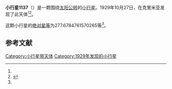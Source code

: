 {{Infobox planet
| bgcolour = #FFFFC0
| name = 1137 Raissa
| symbol = 
| image = 
| caption = 
| discovery = yes
| discovery_ref = 
| discoverer = {{link-en|格里·尼明|Grigory Neujmin}}
| discovery_site = [[克里米亚|克里米亚]] 
| discovered = 1929年10月27日
| designations = yes
| mp_name = 
| named_after = 
| alt_names = 1929 WB/ A908 BB / A910 TB / A924 JA
| mp_category = [[主带小行星|主带小行星]]
| orbit_ref = <ref name="a">[http://ssd.jpl.nasa.gov/sbdb.cgi?sstr=1137 1137 Raissa] {{Wayback|url=http://ssd.jpl.nasa.gov/sbdb.cgi?sstr=1137 |date=20140815113520 }}，小行星數據庫瀏覽器（JPL Small-Body Database Browser）－[[美国国家航空航天局|美国国家航空航天局]]喷气推进实验室</ref>
| epoch = 2456400.5 (2013年4月18日更新)
| aphelion = {{convert|2.6600089934689|AU|km|3|abbr=on|lk=out}}
| perihelion = {{convert|2.190141959588662|AU|km|3|abbr=on}}
| semimajor = {{convert|2.425075476528781|AU|km|3|abbr=on}}
| eccentricity = 0.096876786
| period = 1379.387597 [[日|日]]<br />3.78[[儒略年|儒略年]]
| avg_speed = 
| inclination = 4.317417767806964
| asc_node = 78.47706226542527
| mean_anomaly = 
| arg_peri = 277.6784761570265
| satellites = 
| physical_characteristics = yes
| dimensions = 
| mass = 
| density = 
| surface_grav = 
| escape_velocity = 
| sidereal_day = 
| axial_tilt = 
| pole_ecliptic_lat = 
| pole_ecliptic_lon = 
| albedo = 
| temperatures= 
| temp_name1 = 
| mean_temp_1 = 
| max_temp_1 = 
| temp_name2 = 
| max_temp_2 = 
| spectral_type = 
| abs_magnitude = 277.6784761570265
}}

'''小行星1137'''（{{lang-en|1137 Raissa}}）是一颗围绕[[太阳|太阳]][[公转|公转]]的[[小行星|小行星]]。1929年10月27日，{{link-en|格里·尼明|Grigory Neujmin}}在克里米亚发现了此天体<ref name="a" /><ref>{{cite news|title=小行星列表|url=http://cfa-www.harvard.edu/iau/lists/NumberedMPs.txt|accessdate=2013-07-08|newspaper=哈佛大学|archive-date=2008-05-17|archive-url=https://web.archive.org/web/20080517010638/http://cfa-www.harvard.edu/iau/lists/NumberedMPs.txt|dead-url=no}}</ref>。

这颗小行星的[[绝对星等|绝对星等]]为277.6784761570265等<ref name="a" />。

==参考文献==
{{reflist}}
{{Minor Planet Number|[[小行星1136|小行星1136]]|[[小行星1138|小行星1138]]}}

{{小天体}}

[[Category:小行星带天体|Category:小行星带天体]]
[[Category:1929年发现的小行星|Category:1929年发现的小行星]]

{{asteroid-stub}}
